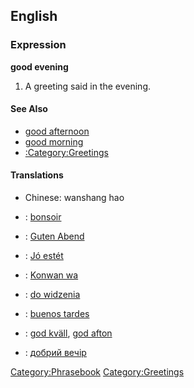 ==English==

===Expression===
'''good evening'''
# A greeting said in the evening.

====See Also====
*[[good afternoon]]
*[[good morning]]
*[[:Category:Greetings]]

====Translations====
*Chinese: wanshang hao
*{{fr}}: [[bonsoir]]
*{{de}}: [[Guten Abend]]
*{{hu}}: [[Jó estét]]
*{{ja}}: [[Konwan wa]]
*{{pl}}: [[do widzenia]]
*{{es}}: [[buenos tardes]]
*{{sv}}: [[god kväll]], [[god afton]]
*{{ua}}: [[добрий вечір]]

[[Category:Phrasebook]]
[[Category:Greetings]]